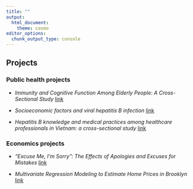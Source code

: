 ```yaml
---
title: ""
output:
  html_document:
    theme: cosmo 
editor_options: 
  chunk_output_type: console
---
```


## Projects

### Public health projects

 - *Immunity and Cognitive Function Among Elderly People:
A Cross-Sectional Study* [link](./Biol 288_final project.pdf)

 - *Socioeconomic factors and viral hepatitis B
infection* [link](./Biostatistics_final project report_Ngoc.pdf)

 - *Hepatitis B knowledge and medical practices among healthcare professionals in Vietnam: a cross-sectional
study* [link](./Asian Liver Center report_Ngoc Duong.pdf) 

### Economics projects

 - *“Excuse Me, I’m Sorry”: The Effects of Apologies and Excuses for Mistakes* [link](./ECON 333 Final Paper.pdf)

 - *Multivariate Regression Modeling to Estimate Home Prices in Brooklyn* [link](./Math242_summary_report_Alex&Ngoc.pdf)
